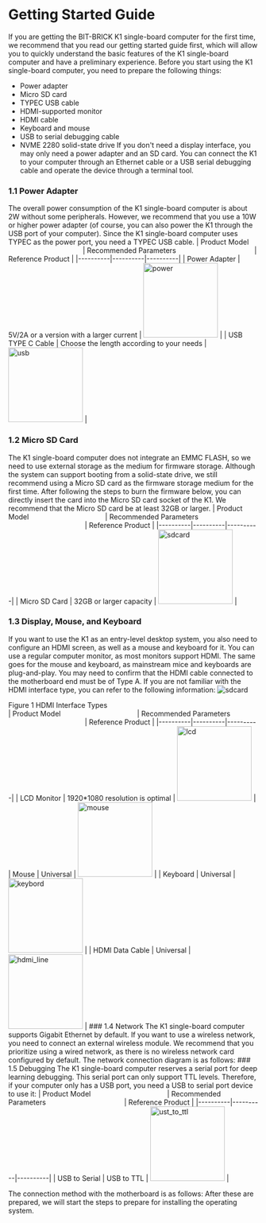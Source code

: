 # Getting Started Guide
If you are getting the BIT-BRICK K1 single-board computer for the first time, we recommend that you read our getting started guide first, which will allow you to quickly understand the basic features of the K1 single-board computer and have a preliminary experience.
Before you start using the K1 single-board computer, you need to prepare the following things:
- Power adapter
- Micro SD card
- TYPEC USB cable
- HDMI-supported monitor
- HDMI cable
- Keyboard and mouse
- USB to serial debugging cable
- NVME 2280 solid-state drive
If you don't need a display interface, you may only need a power adapter and an SD card. You can connect the K1 to your computer through an Ethernet cable or a USB serial debugging cable and operate the device through a terminal tool.
### 1.1 Power Adapter
The overall power consumption of the K1 single-board computer is about 2W without some peripherals. However, we recommend that you use a 10W or higher power adapter (of course, you can also power the K1 through the USB port of your computer). Since the K1 single-board computer uses TYPEC as the power port, you need a TYPEC USB cable.
| Product Model <img width="150"/>| Recommended Parameters <img width="150"/> | Reference Product |
|----------|----------|----------|
| Power Adapter | 5V/2A or a version with a larger current | <img src="/img/k1/getting-started/preparation/power_adapter.png" alt="power" width="150" /> |
| USB TYPE C Cable | Choose the length according to your needs | <img src="/img/k1/getting-started/preparation/usb_typec.png" alt="usb" width="150" /> |
### 1.2 Micro SD Card
The K1 single-board computer does not integrate an EMMC FLASH, so we need to use external storage as the medium for firmware storage. Although the system can support booting from a solid-state drive, we still recommend using a Micro SD card as the firmware storage medium for the first time. After following the steps to burn the firmware below, you can directly insert the card into the Micro SD card socket of the K1.
We recommend that the Micro SD card be at least 32GB or larger.
| Product Model <img width="150"/>| Recommended Parameters <img width="150"/> | Reference Product |
|----------|----------|----------|
| Micro SD Card | 32GB or larger capacity | <img src="/img/k1/getting-started/preparation/sdcard.png" alt="sdcard" width="150" /> |
### 1.3 Display, Mouse, and Keyboard
If you want to use the K1 as an entry-level desktop system, you also need to configure an HDMI screen, as well as a mouse and keyboard for it. You can use a regular computer monitor, as most monitors support HDMI. The same goes for the mouse and keyboard, as mainstream mice and keyboards are plug-and-play. You may need to confirm that the HDMI cable connected to the motherboard end must be of Type A. If you are not familiar with the HDMI interface type, you can refer to the following information:
<img src="/img/k1/getting-started/preparation/hdmi_type.png" alt="sdcard" />
<div style={{textAlign: 'center'}}>Figure 1 HDMI Interface Types</div>
| Product Model <img width="150"/>| Recommended Parameters <img width="150"/> | Reference Product |
|----------|----------|----------|
| LCD Monitor | 1920*1080 resolution is optimal | <img src="/img/k1/getting-started/preparation/lcd.png" alt="lcd" width="150" /> |
| Mouse | Universal | <img src="/img/k1/getting-started/preparation/mouse.png" alt="mouse" width="150" /> |
| Keyboard | Universal | <img src="/img/k1/getting-started/preparation/keybord.png" alt="keybord" width="150" /> |
| HDMI Data Cable | Universal | <img src="/img/k1/getting-started/preparation/hdmi_line.png" alt="hdmi_line" width="150" /> |
### 1.4 Network
The K1 single-board computer supports Gigabit Ethernet by default. If you want to use a wireless network, you need to connect an external wireless module. We recommend that you prioritize using a wired network, as there is no wireless network card configured by default. The network connection diagram is as follows:
### 1.5 Debugging
The K1 single-board computer reserves a serial port for deep learning debugging. This serial port can only support TTL levels. Therefore, if your computer only has a USB port, you need a USB to serial port device to use it:
| Product Model <img width="150"/>| Recommended Parameters <img width="150"/> | Reference Product |
|----------|----------|----------|
| USB to Serial | USB to TTL | <img src="/img/k1/getting-started/preparation/ust_to_ttl.png" alt="ust_to_ttl" width="150" /> |


The connection method with the motherboard is as follows:
After these are prepared, we will start the steps to prepare for installing the operating system.